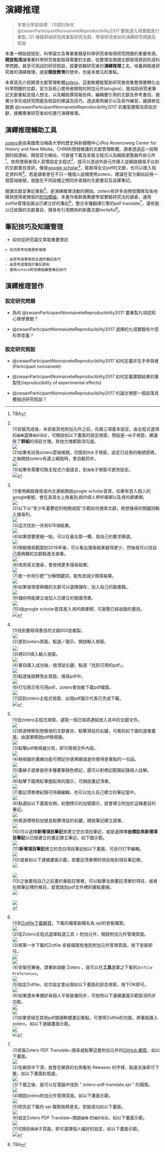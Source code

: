 # 演繹推理 {#deductive}

> 本單元學習目標：(1)探討為何 @zwaanParticipantNonnaiveteReproducibility2017 要挑選九項實驗進行重製; (2) 根據原始研究與重製研究文獻，學習研究者如何演繹研究問題及假設

本書一開始就提到，科學論文及專業書藉是科學研究者取得研究問題的重要來源。**開放取用**讓專業科學研究者能取得需要的文獻，從整理及閱讀文獻取得資訊形成科學問題，甚至可測試的研究假設，就要依賴研究者的**演繹推理**工夫。培養與精進研究者的演繹推理，就是**開放教育**的使命，也是本單元的重點。

本章首先介紹開源文獻管理軟體[zotero](https://www.zotero.org/)，這套軟體能幫助研究者收集整理要轉化出科學問題的文獻，官方及核心使用者開發的附加元件(plugins)，能協助研究者筆記文獻重點及個人想法，以及輔助撰寫報告時，編輯要引用的文獻及參考書目。接著分享形成研究問題及假設的建議及技巧，透過案例展示以及習作練習，讓讀者從閱讀 @zwaanParticipantNonnaiveteReproducibility2017 的重製實驗及原始文獻，接觸專業研究者如何進行演繹推理。

<!---個人知識管理(Personal Knowledge Management, PKM)的觀念及技巧， --->

## 演繹推理輔助工具 {#toolbox}

[zotero](https://www.zotero.org/)是由美國喬治梅森大學的歷史與新媒體中心(Roy Rosenzweig Center for History and New Media，CHNM)開發維護的文獻管理軟體。讀者透過這一段開頭的超連結，開啟官方網站，可直接下載及安裝主程式以及網路瀏覽器外掛元件[^02-deductive-1]，依照使用者個人習慣設定主程式[^02-deductive-2]，就可以透過外掛元件匯入從網路搜尋平台到的文獻書目資訊，像是[google scholar](https://scholar.google.com.tw/)[^02-deductive-3]，能取得全文pdf的文獻，也可以匯入指定資料夾[^02-deductive-4]。若是讀者會在不只一種個人設備使用zotero，建議在官方網站註冊一個雲端帳號，就能在不同設備之間同步收錄的文獻書目及自建筆記。

閱讀文獻並筆記重點[^02-deductive-5]，是演繹推理活動的開始。zotero有許多由開發團隊及各地精熟使用者開發的[附加模組](https://www.zotero.org/support/plugins)，本書作者群推薦要學習實驗研究法的讀者，運用zotfile管理及匯出已建立好的筆記[^02-deductive-6]，整合多種翻譯引擎的pdf translate[^02-deductive-7]，還有能以已收錄的文獻書目，搜尋有引用關係的新舊文獻inciteful[^02-deductive-8]。

<!---
Zotero主程式、雲端、附加模組(Add-ons)

[主程式介紹](https://scchen.com/zh/post/zotero/)


- 收集文獻全文

主程式全文搜尋器; 
Sci-Hub plugin for zotero


- 優化文獻資訊管理

Better BibTeX for Zotero;
Zotfile


- 文獻筆記工具

主程式pdf瀏覽器;
zotero pdf translate; 
Zotero GPT; 
Mdnotes for Zotero
;Zotero Better Notes;

- 文獻關聯勘查

Inciteful Zotero Pulgin

- 文書編輯輔助

MS Word;
LibreOffice Writer;
google doc

- 雲端共享管理



這個單元介紹學習與執行研究過程經常運用的輔助工具。各種工具都能免費取用，而且持續 更新。建議讀者初次閱讀約略了解這個單元提供的資訊即可，其後學習遇到需要運用某種工具時，再來參閱相關資訊。--->


## 筆記技巧及知識管理 {#toolbox_manage}

- 如何從研究論文萃取重要資訊

```
> 反向思考知識更新循環

- 由思考成果尋找合適的筆記技巧
- 由思考成果設計筆記原則
- 運用zotero附加模組彙整筆記技巧
```


## 演繹推理習作


### 設定研究問題

- 為何 @zwaanParticipantNonnaiveteReproducibility2017 要重製九項認知心理學實驗？

- @zwaanParticipantNonnaiveteReproducibility2017 選擇的九項實驗有什麼科學意義？


### 設定研究假設

- @zwaanParticipantNonnaiveteReproducibility2017 如何定義非生手參與者(Participant nonnaiveté)

- @zwaanParticipantNonnaiveteReproducibility2017 如何定義實驗結果的重製性(reproducibility of experimental effects)

- @zwaanParticipantNonnaiveteReproducibility2017 的論文裡那一個段落具體描述研究假設？

<!---
文明社會的基石是有典藏與傳播知識產物的機構，很多人首先會想到的機構應該是圖書館。一切資訊都可以數位化與網路化的今日，越來越少人依賴實體圖書館提供的服務。這種趨勢帶來知識的碎形化，許多學生要寫報告時都直接上網收集資料，報告內容欠缺組織與忽視資料來源。本節分享google scholar[^1]搭配Zotero[^2]的使用心得，讀者可依個人習慣建立個人化知識管理系統。

[^1]: google scholar網址~ https://scholar.google.com 依瀏覽器預設語系自動切換呈現語言。
[^2]: Zotero官方網站~ https://www.zotero.org/ 

讀者如果有註冊google帳號，登入並開啓首頁會見到如圖\@ref(fig:ch02-fig01)的頁面。google scholar除了提供如google搜尋引擎一樣的服務，讀者可以文獻關鍵詞、標題、作者姓名等訊息搜尋，還有彙整個人已發表文獻的**我的個人學術檔案**，以及集合個人文章曾引用文獻的**我的圖書館**。

```r
knitr::include_graphics("figs/Google_scholar.png")
```

檢索結果如同平常使用google搜尋所得，不過google scholar的搜尋結果是依文獻被引用次數排序，例如圖\@ref(fig:ch02-fig02)。搜尋結果所附連結通常是登錄出版該篇論文的期刊或書籍之資料庫，如果讀者上網的網域不是學術機構，或者所在機構沒有訂購該資料庫，只能取得這篇論文的書目，無法取得全文內容。

```r
knitr::include_graphics("figs/fm_searching.png")
```

如何整理及分享個人收集的書目資訊，我曾寫了篇如何使用Zotero的網誌[^3]。在此補充建議：如果讀者需要與同學共同編輯報告，請務必註冊Zotero帳號，並創建**共享文獻庫**，在協作文件一節將說明如何幫助提高報告寫作的效率及可信度。

[^3]: 網誌網址~ https://scchen.com/zh/post/zotero/


## 協作文件 {#toolbox_doc}
在此建議參考這個單元的學生與老師，運用google doc編輯與批改報告。除了google doc範本庫[^4]有提供APA報告範本，還有許多有助個人與協同編輯的功能。這一節分享我的使用心得。

[^4]: 如果讀者使用自行註冊的google帳號，可自行於公用範本庫https://docs.google.com/templates 取得英文版APA報告範本。若學生透過學校訂購的G Suite使用google提供的服務，不一定能取得公用範本庫。建議老師提供自創的範本，做為學生寫作報告的規範。

要使用文件協同編輯功能，只要設定共同作者有編輯文件權限。google doc剛上架時已經有**版本紀錄**功能，最新版支援**版本紀錄命名**。老師可運用命名功能，設定批改原則，引導合作報告的每位學生設定各自貢獻的內容，並對個人的貢獻負責。

引用與引述是學生寫作報告最常出錯的部分。搭配前面介紹的Zotero，分享一些學生與老師可行的建議：

1. 運用Zotero條目筆記，保存閱讀文獻的心得。透過共享文獻庫，參與者可看到彼此的筆記，學生個人自創的筆記可做為正式報告的素材，做為個人貢獻的證據，老師能建立明學的寫作指導與批改標準。

2. 使用Zotero connector管理google docs的文內引用及參考文獻列表。只要使用google chrome或firefox登入google文件編輯，有安裝Zotero本機程式與瀏覽器插件connector，編輯視窗的選單會多出**Zotero**，如圖\@ref(fig:ch02-fig03)。每次開啟文件同時啟動本機程式，按下Zotero選單並選擇加入文內引用，經過連結google帳戶、選擇引用格式兩個步驟後，就可以像網誌[^3]示範一樣，編輯在文件中引用的樣式，增刪引用的文獻。整份文件完成後，再用Zotero選單的功能置入文獻列表。

```r
knitr::include_graphics("figs/googledoc_zotero.png")
```

3. 統計數值與圖表是學生報告另一個學習難題。例如所有套裝統計軟體都以表格輸出統計檢定結果，但是APA寫作手冊建議在報告中使用縮寫，與文字並陳。依我的教學經驗，除非有正式寫作的需要，學生通常缺乏學習動機。另外，讓學生了解正確的統計方法使用觀念、以及識讀能力，是比依格式寫作更重要的課題。我的建議是老師根據學生學習正式學術寫作的興趣，設定合理的統計數值及圖表的寫作標準。有心學習正式寫作的學生，可參考動態文件的寫作方法[^5]。


[^5]: 請參考我的網誌~ https://scchen.com/zh/post/dynamic-writing/




--->


[^02-deductive-1]: TBA

[^02-deductive-2]: <br/>(1)安裝完成後，未安裝其他附加元件之前，先做三項基本設定。由主程式選項的`編輯`選擇`偏好設定`，可開啟如以下畫面的設定視窗，預設是`一般`子視窗，建議除了**群組**的項目方塊，其他方塊都取消勾選。<br/><img src="images/z-a2-2.png"><br/>(2)如果有註冊zotero雲端帳號，切換到`同步`子視窗，設定已註冊的帳號密碼，之後開啟zotero有連上網路時，會自動同步。<br/><img src="images/z-a2-1.png"><br/>(3)如果有需要切換主程式介面語言，到`進階`子視窗可更改設定。<br/><img src="images/z-a2-3.png">

[^02-deductive-3]: <br/>(1)使用網路搜尋或內文連結開啟google scholar首頁，如果有登入個人的google帳號，會在首頁左上角看到*我的個人學術檔案*以及*我的圖書館*。<br/><img src="images/z-a3-1.png"><br/>(2)以下以“青少年憂鬱症的相關成因”示範如何搜索文獻。將想搜尋的關鍵詞輸入搜尋列。<br/><img src="images/z-a3-2.png"><br/>(3)這次找到一共有876項結果。<br/><img src="images/z-a3-3.png"><br/>(4)如果想要更細一點，可以在最左那一欄，按自己的要求篩選。<br/><img src="images/z-a3-4.png"><br/>(5)限縮搜尋範圍到2019年後，可以看出搜尋結果變得更少，然後就可以找自己感興趣的文獻點進去查看。<br/><img src="images/z-a3-5.png"><br/>(6)改用英文搜尋，會發現更多搜尋結果。<br/><img src="images/z-a3-6.png"><br/>(7)進一步用引號“”分解關鍵詞，能有效減少搜尋結果。<br/><img src="images/z-a3-7.png"><br/>(8)如果發現感興趣的文獻可以選擇儲存，加入自己的圖書館。<br/><img src="images/z-a3-8.png"><br/>(9)儲存時能建立或加入已建立的閱讀清單。<br/><img src="images/z-a3-9.png"><br/>(10)由google scholar首頁進入*我的圖書館*，可瀏覽已經收錄的書目。<br/><img src="images/z-a3-10.png">

[^02-deductive-4]: <br/>(1)找到要取得書目的文獻DOI並複製。<br/><img src="images/z-a4-1.png"><br/>(2)進到zotero頁面，點選🪄圖示，開啟輸入視窗。<br/><img src="images/z-a4-2.png"><br/>(3)將DOI填入輸入視窗。<br/><img src="images/z-a4-3.png"><br/>(4)書目匯入成功後，按滑鼠右鍵，點選「找到可用的pdf」。<br/><img src="images/z-a4-4.png"><br/>(5)點選後跳轉至此頁面，搜尋pdf中。<br/><img src="images/z-a4-5.png"><br/>(6)打勾表示有可用pdf，zotero會自動下載pdf檔案。<br/><img src="images/z-a4-6.png"><br/>(7)回到zotero主程式視窗，出現pdf圖示代表已完成下載。<br/><img src="images/z-a4-7.png">

[^02-deductive-5]: <br/>(1)從zotero主程式視窗，選取一個已經將連結放入其中的文獻文件。<br/><img src="images/z-a5-1.png"><br/>(2)將游標移到想檢視的文獻書目，點擊滑鼠的右鍵，可看到如下圖的選單畫面。由選單開啟pdf檢視器。<br/><img src="images/z-a5-2.png"><br/>(3)點擊pdf檢視器分頁，即可檢視文件內容。<br/><img src="images/z-a5-3.png"><br/>(4)檢視器的畫線功能可標記你感興趣或是你覺得是重點的一句話。<br/><img src="images/z-a5-4.png"><br/>(5)畫線子選單提供多種畫筆顏色標記，還可以對標記範圍紀錄個人註解。<br/><img src="images/z-a5-5.png"><br/>(6)點擊下圖用紅筆圈起來的圖示，可開啟畫記清單。<br/><img src="images/z-a5-6.png"><br/>(7)畫記清單裡紀錄可持續編輯，也可以加入自己建立的筆記當中。<br/><img src="images/z-a5-7.png"><br/>(8)點選如以下畫面右側，紅圈標示的加號圖示，就會建立附加於這條書目的筆記。<br/><img src="images/z-a5-8.png"><br/>(9)將游標移到加號並點擊滑鼠的右鍵，開啟筆記建立選單。<br/><img src="images/z-a5-9.png"><br/>(10)可以選擇**新增項目筆記**來建立空白項目筆記，或是選擇擇**由標註來新增項目筆記**以已經建立的畫記建立筆記，如下圖示範。<br/><img src="images/z-a5-10.png"><br/>(11)**新增項目筆記**建立的空白項目筆記如以下畫面，可自行打字編輯。<br/><img src="images/z-a5-11.png"><br/>(12)或者如以下連續畫面示範，把畫記清單裡的項目拖到項目筆記裡。<br/><img src="images/z-a5-12.png"><br/><br/><img src="images/z-a5-13.png"><br/>(13)之後要找自己之前畫的重點在哪裡，可以點擊左側畫記清單的項目，或者右側筆記裡的條目，就會跳到pdf文件裡的重點畫線。<br/><img src="images/z-a5-14.png"><br/><br/><img src="images/z-a5-15.png"><br/>

[^02-deductive-6]: <br/>(1)到[Zotfile下載網頁](http://zotfile.com/)，下載的檔案副檔名為.xpi的安裝檔案。<br/><img src="images/z-a6-1.png"><br/>(2)從Zotero主程式選單點選工具 > 附加元件，開啟附加元件管理頁面。<br/><img src="images/z-a6-2.jpg"><br/>(3)將第一步下載的Zotfile 安裝檔案拖曳到附加元件管理頁面，按下安裝即可。<br/><img src="images/z-a6-3b.jpg"><br/><img src="images/z-a6-3a.jpg"><br/>(4)安裝完畢後，請重新啟動 Zotero ，就可以在**工具**選單之下看到`Zotfile Preferences`。<br/><img src="images/z-a6-4.jpg"><br/>(5)設定Zotfile。初次設定會出現如以下畫面的訊息視窗，按下OK即可。<br/><img src="images/z-a6-6a.jpg"><br/>(6)如果還未準備好與個人平板裝置同步，可依照以下連續畫面示範取消同步功能。<br/><img src="images/z-a6-6b.jpg"><br/><img src="images/z-a6-5.png"><br/>(7)如果曾經在其他pdf閱讀軟體畫記重點，可使用Zotfile的功能，將重點匯入zotero，如以下連續畫面示範。<br/><img src="images/z-a6-6d.png"><br/><img src="images/z-a6-6e.png">

[^02-deductive-7]: <br/>(1)安裝Zotero PDF Translate~搜尋或點擊這套附加元件的[GitHub 網頁](https://github.com/windingwind/zotero-pdf-translate)，如以下畫面。<br/><img src="images/z-a7-1.png"><br/>(2)在網頁中下滑，就會在網頁的右側看到 Releases 的字樣，點進去後即可下載，如以下畫面紅框處。<br/><img src="images/z-a7-2.png"><br/>(3)下載之後，就可以在電腦中找到 “ zotero-pdf-translate.xpi ” 的檔案。<br/><img src="images/z-a7-3.png"><br/>(4)開啟zotero附加元件管理頁面。如以下畫面示範。<br/><img src="images/z-a7-4.png"><br/>(5)把先前下載的 xpi 檔案拖移進去，安裝成功如以下畫面。<br/><img src="images/z-a7-5.png"><br/>(6)設定Zotero PDF Translate~開啟`編輯` 的`偏好設定`，如以下畫面示範。<br/><img src="images/z-a7-6.png"><br/>(7)切換到`翻譯`子頁面，即可選擇個人偏好的設定，如以下畫面示範。<br/><img src="images/z-a7-7.png">

[^02-deductive-8]: TBA




